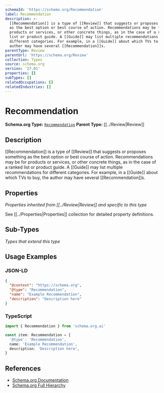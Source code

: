```yaml
---
schemaId: 'https://schema.org/Recommendation'
label: Recommendation
description: >-
  [[Recommendation]] is a type of [[Review]] that suggests or proposes something
  as the best option or best course of action. Recommendations may be for
  products or services, or other concrete things, as in the case of a ranked
  list or product guide. A [[Guide]] may list multiple recommendations for
  different categories. For example, in a [[Guide]] about which TVs to buy, the
  author may have several [[Recommendation]]s.
parentType: Review
parentUrl: 'https://schema.org/Review'
collection: Types
source: schema.org
version: '27.01'
properties: []
subTypes: []
relatedOccupations: []
relatedIndustries: []
---
```

# Recommendation

**Schema.org Type:** [`Recommendation`](https://schema.org/Recommendation)
**Parent Type:** [[../Review|Review]]

## Description

[[Recommendation]] is a type of [[Review]] that suggests or proposes something as the best option or best course of action. Recommendations may be for products or services, or other concrete things, as in the case of a ranked list or product guide. A [[Guide]] may list multiple recommendations for different categories. For example, in a [[Guide]] about which TVs to buy, the author may have several [[Recommendation]]s.

## Properties

*Properties inherited from [[../Review|Review]] and specific to this type*

See [[../Properties|Properties]] collection for detailed property definitions.

## Sub-Types

*Types that extend this type*

## Usage Examples

### JSON-LD

```json
{
  "@context": "https://schema.org",
  "@type": "Recommendation",
  "name": "Example Recommendation",
  "description": "Description here"
}
```

### TypeScript

```typescript
import { Recommendation } from 'schema.org.ai'

const item: Recommendation = {
  '@type': 'Recommendation',
  name: 'Example Recommendation',
  description: 'Description here',
}
```

## References

- [Schema.org Documentation](https://schema.org/Recommendation)
- [Schema.org Full Hierarchy](https://schema.org/docs/full.html)

